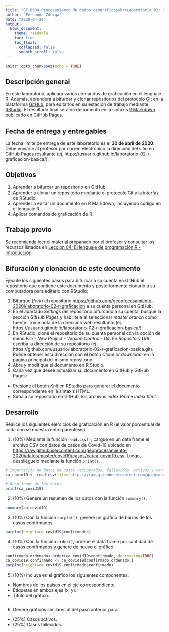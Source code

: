 ---
title: "GF-0604 Procesamiento de datos geográficos<br>Laboratorio 02: R - Graficación básica"
author: "Fernanda Zúñiga"
date: "2020-04-20"
output:
  html_document:
    theme: readable    
    toc: true
    toc_float:
      collapsed: false
      smooth_scroll: false  
---

```{r setup, include=FALSE}
knitr::opts_chunk$set(echo = TRUE)
```

## Descripción general
En este laboratorio, aplicará varios comandos de graficación en el lenguaje [R](https://www.r-project.org/). Además, aprenderá a bifurcar y clonar repositorios del protocolo [Git](https://git-scm.com/) en la plataforma [GitHub](https://github.com/), para editarlos en su estación de trabajo mediante [RStudio](https://rstudio.com/). El resultado final será un documento en la sintaxis [R Markdown](https://rmarkdown.rstudio.com/) publicado en [GitHub Pages](https://pages.github.com/).

## Fecha de entrega y entregables
La fecha límite de entrega de este laboratorio es el **30 de abril de 2020**. Debe enviarle al profesor por correo electrónico la dirección del sitio en GitHub Pages resultante (ej. https://usuario.github.io/laboratorio-02-r-graficacion-basica/).

## Objetivos
1. Aprender a bifurcar un repositorio en GitHub.
2. Aprender a clonar un repositorio mediante el protocolo Git y la interfaz de RStudio.
3. Aprender a editar un documento en R Markdown, incluyendo código en el lenguaje R.
4. Aplicar comandos de graficación de R.

## Trabajo previo
Se recomienda leer el material preparado por el profesor y consultar los recursos listados en [Lección 04: El lenguaje de programación R - Introducción](https://geoprocesamiento-2020i.github.io/leccion-04-r-introduccion/).

## Bifuración y clonación de este documento
Ejecute los siguientes pasos para bifurcar a su cuenta en GitHub el repositorio que contiene este documento y posteriormente clonarlo a su computadora para editarlo con RStudio:

1. Bifurque (_fork_) el repositorio [https://github.com/geoprocesamiento-2020i/laboratorio-02-r-graficacion](https://github.com/geoprocesamiento-2020i/laboratorio-02-r-graficacion) a su cuenta personal en GitHub.
2. En el apartado _Settings_ del repositorio bifurcado a su cuenta, busque la sección _GitHub Pages_ y habilítela al seleccionar _master branch_ como fuente. Tome nota de la dirección web resultante (ej. https://usuario.github.io/laboratorio-02-r-graficacion-basica/).
3. En RStudio, clone el repositorio de su cuenta personal con la opción de menú _File - New Project - Version Control - Git_. En _Repository URL_ escriba la dirección de su repositorio (ej. https://github.com/usuario/laboratorio-02-r-graficacion-basica.git). Puede obtener esta dirección con el botón _Clone or download_, en la página principal del mismo repositorio.
4. Abra y modifique el documento en R Studio.
5. Cada vez que desee actualizar su documento en GitHub y GitHub Pages:
- Presione el botón _Knit_ en RStudio para generar el documento correspondiente en la sintaxis HTML.
- Suba a su repositorio en GitHub, los archivos _index.Rmd_ e _index.html_.

## Desarrollo
Realice los siguientes ejercicios de graficación en R (el valor porcentual de cada uno se muestra entre paréntesis).

1. (10%) Mediante la función ```read.csv()```, cargue en un data frame el archivo CSV con datos de casos de Covid-19 ubicado en [https://raw.githubusercontent.com/geoprocesamiento-2020i/datos/master/covid19/casos/ca/ca-covid19.csv](https://raw.githubusercontent.com/geoprocesamiento-2020i/datos/master/covid19/casos/ca/ca-covid19.csv). Luego, despliéguelo mediante la función ```print()```.

```{r}
# Importación de datos de casos recuperados, fallecidos, activos y confirmados de Covid-19 en los países de Centroamérica
ca_covid19 <- read.csv(file='https://raw.githubusercontent.com/geoprocesamiento-2020i/datos/master/covid19/casos/ca/ca-covid19.csv')

# Despliegue de los datos
print(ca_covid19)
```

2. (10%) Genere un resumen de los datos con la función  ```summary() ```.

```{r} 
summary(ca_covid19)

```

3. (10%) Con la función ```barplot()```, genere un gráfico de barras de los casos confirmados.

```{r}
barplot(height=ca_covid19$confirmados)
```

4. (10%) Con la función  ```order()```, ordene el data frame por cantidad de casos confirmados y genere de nuevo el gráfico.

```{r}
confirmado.ordenado<-order(ca_covid19$confirmado, decreasing=TRUE) 
ca_covid19.confirmado <- ca_covid19[confirmado.ordenado,]
barplot(height=ca_covid19.confirmado$confirmado)
```

5. (10%) Incluya en el gráfico los siguientes componentes:
- Nombres de los países en el eje correspondiente.
- Etiquetas en ambos ejes (x, y).
- Titulo del gráfico.

```{r}

```

6. Genere gráficos similares al del paso anterior para:
- (25%) Casos activos.
- (25%) Casos fallecidos.

```{r}

```

```{r}

```
